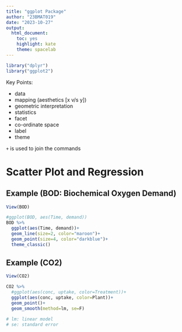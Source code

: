 ```yaml
---
title: "ggplot Package"
author: "23BMAT019"
date: "2023-10-27"
output: 
  html_document: 
    toc: yes
    highlight: kate
    theme: spacelab
---
```


```r
library("dplyr")
library("ggplot2")
```

Key Points:

- data
- mapping (aesthetics [x v/s y])
- geometric interpretation
- statistics
- facet
- co-ordinate space
- label
- theme

`+` is used to join the commands

# Scatter Plot and Regression

## Example (BOD: Biochemical Oxygen Demand)
```r
View(BOD)

#ggplot(BOD, aes(Time, demand))
BOD %>%
  ggplot(aes(Time, demand))+
  geom_line(size=2, color="maroon")+
  geom_point(size=4, color="darkblue")+
  theme_classic()
```

## Example (CO2)
```r
View(CO2)

CO2 %>%
  #ggplot(aes(conc, uptake, color=Treatment))+
  ggplot(aes(conc, uptake, color=Plant))+
  geom_point()+
  geom_smooth(method=lm, se=F)

# lm: linear model
# se: standard error
```
